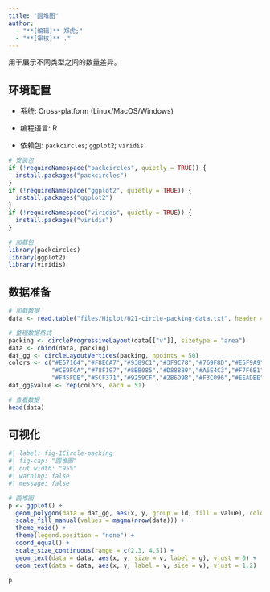 ```yaml
---
title: "圆堆图"
author:
  - "**[编辑]** 郑虎;"
  - "**[审核]** ."
---
```


用于展示不同类型之间的数量差异。

## 环境配置

-   系统: Cross-platform (Linux/MacOS/Windows)

-   编程语言: R

-   依赖包: `packcircles`; `ggplot2`; `viridis`

```r
# 安装包
if (!requireNamespace("packcircles", quietly = TRUE)) {
  install.packages("packcircles")
}
if (!requireNamespace("ggplot2", quietly = TRUE)) {
  install.packages("ggplot2")
}
if (!requireNamespace("viridis", quietly = TRUE)) {
  install.packages("viridis")
}

# 加载包
library(packcircles)
library(ggplot2)
library(viridis)
```

## 数据准备

```r
# 加载数据
data <- read.table("files/Hiplot/021-circle-packing-data.txt", header = T)

# 整理数据格式
packing <- circleProgressiveLayout(data[["v"]], sizetype = "area")
data <- cbind(data, packing)
dat_gg <- circleLayoutVertices(packing, npoints = 50)
colors <- c("#E57164","#F8ECA7","#9389C1","#3F9C78","#769F8D","#E5F9A9","#7CE9A4",
            "#CE9FCA","#78F197","#8BB085","#D88880","#A6E4C3","#F7F6B1","#C5E69A",
            "#F45FDE","#5CF371","#9259CF","#2B6D9B","#F3C096","#EEADBE")
dat_gg$value <- rep(colors, each = 51)

# 查看数据
head(data)
```

## 可视化

```r
#| label: fig-1Circle-packing
#| fig-cap: "圆堆图"
#| out.width: "95%"
#| warning: false
#| message: false

# 圆堆图
p <- ggplot() +
  geom_polygon(data = dat_gg, aes(x, y, group = id, fill = value), colour = "black", alpha = 0.4) +
  scale_fill_manual(values = magma(nrow(data))) +
  theme_void() +
  theme(legend.position = "none") +
  coord_equal() +
  scale_size_continuous(range = c(2.3, 4.5)) +
  geom_text(data = data, aes(x, y, size = v, label = g), vjust = 0) +
  geom_text(data = data, aes(x, y, label = v, size = v), vjust = 1.2)

p
```


